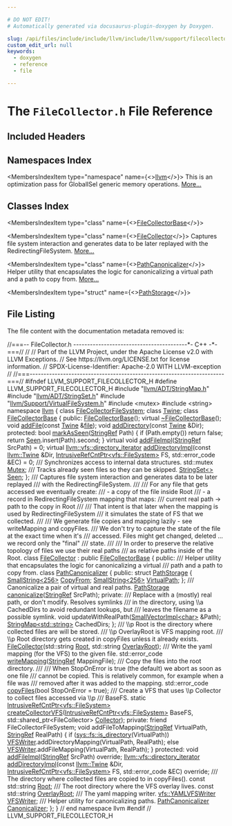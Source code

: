 ```yaml
---

# DO NOT EDIT!
# Automatically generated via docusaurus-plugin-doxygen by Doxygen.

slug: /api/files/include/include/llvm/include/llvm/support/filecollector-h
custom_edit_url: null
keywords:
  - doxygen
  - reference
  - file

---
```





# The `FileCollector.h` File Reference

<DoxygenPage pluginConfig={pluginConfig}>



## Included Headers

<IncludesList>
<IncludesListItem
  filePath="llvm/ADT/StringMap.h"
  permalink="/docs/api/files/include/include/llvm/include/llvm/adt/stringmap-h"
  isLocal="true" />
<IncludesListItem
  filePath="llvm/ADT/StringSet.h"
  permalink="/docs/api/files/include/include/llvm/include/llvm/adt/stringset-h"
  isLocal="true" />
<IncludesListItem
  filePath="llvm/Support/VirtualFileSystem.h"
  permalink="/docs/api/files/include/include/llvm/include/llvm/support/virtualfilesystem-h"
  isLocal="true" />
<IncludesListItem
  filePath="mutex"
  permalink=""
  isLocal="false" />
<IncludesListItem
  filePath="string"
  permalink=""
  isLocal="false" />
</IncludesList>

## Namespaces Index

<MembersIndex>

<MembersIndexItem
  type="namespace"
  name={<><a href="/docs/api/namespaces/llvm">llvm</a></>}>
This is an optimization pass for GlobalISel generic memory operations. <a href="/docs/api/namespaces/llvm/#details">More...</a>
</MembersIndexItem>

</MembersIndex>

## Classes Index

<MembersIndex>

<MembersIndexItem
  type="class"
  name={<><a href="/docs/api/classes/llvm/filecollectorbase">FileCollectorBase</a></>}>
</MembersIndexItem>

<MembersIndexItem
  type="class"
  name={<><a href="/docs/api/classes/llvm/filecollector">FileCollector</a></>}>
Captures file system interaction and generates data to be later replayed with the RedirectingFileSystem. <a href="/docs/api/classes/llvm/filecollector/#details">More...</a>
</MembersIndexItem>

<MembersIndexItem
  type="class"
  name={<><a href="/docs/api/classes/llvm/filecollector/pathcanonicalizer">PathCanonicalizer</a></>}>
Helper utility that encapsulates the logic for canonicalizing a virtual path and a path to copy from. <a href="/docs/api/classes/llvm/filecollector/pathcanonicalizer/#details">More...</a>
</MembersIndexItem>

<MembersIndexItem
  type="struct"
  name={<><a href="/docs/api/structs/llvm/filecollector/pathcanonicalizer/pathstorage">PathStorage</a></>}>
</MembersIndexItem>

</MembersIndex>


## File Listing

The file content with the documentation metadata removed is:

<ProgramListing>

<Link id="l00001" /><CodeLine lineNumber="1"><Highlight kind="comment">//===-- FileCollector.h -----------------------------------------&#42;- C++ -&#42;-===//</Highlight><Highlight kind="normal"></Highlight></CodeLine>
<Link id="l00002" /><CodeLine lineNumber="2"><Highlight kind="normal"></Highlight><Highlight kind="comment">//</Highlight><Highlight kind="normal"></Highlight></CodeLine>
<Link id="l00003" /><CodeLine lineNumber="3"><Highlight kind="normal"></Highlight><Highlight kind="comment">// Part of the LLVM Project, under the Apache License v2.0 with LLVM Exceptions.</Highlight><Highlight kind="normal"></Highlight></CodeLine>
<Link id="l00004" /><CodeLine lineNumber="4"><Highlight kind="normal"></Highlight><Highlight kind="comment">// See https://llvm.org/LICENSE.txt for license information.</Highlight><Highlight kind="normal"></Highlight></CodeLine>
<Link id="l00005" /><CodeLine lineNumber="5"><Highlight kind="normal"></Highlight><Highlight kind="comment">// SPDX-License-Identifier: Apache-2.0 WITH LLVM-exception</Highlight><Highlight kind="normal"></Highlight></CodeLine>
<Link id="l00006" /><CodeLine lineNumber="6"><Highlight kind="normal"></Highlight><Highlight kind="comment">//</Highlight><Highlight kind="normal"></Highlight></CodeLine>
<Link id="l00007" /><CodeLine lineNumber="7"><Highlight kind="normal"></Highlight><Highlight kind="comment">//===----------------------------------------------------------------------===//</Highlight><Highlight kind="normal"></Highlight></CodeLine>
<Link id="l00008" /><CodeLine lineNumber="8"><Highlight kind="normal"></Highlight></CodeLine>
<Link id="l00009" /><CodeLine lineNumber="9"><Highlight kind="normal"></Highlight><Highlight kind="preprocessor">#ifndef LLVM&#95;SUPPORT&#95;FILECOLLECTOR&#95;H</Highlight><Highlight kind="normal"></Highlight></CodeLine>
<Link id="l00010" /><CodeLine lineNumber="10"><Highlight kind="normal"></Highlight><Highlight kind="preprocessor">#define LLVM&#95;SUPPORT&#95;FILECOLLECTOR&#95;H</Highlight><Highlight kind="normal"></Highlight></CodeLine>
<Link id="l00011" /><CodeLine lineNumber="11"><Highlight kind="normal"></Highlight></CodeLine>
<Link id="l00012" /><CodeLine lineNumber="12"><Highlight kind="normal"></Highlight><Highlight kind="preprocessor">#include &quot;<a href="/docs/api/files/include/include/llvm/include/llvm/adt/stringmap-h">llvm/ADT/StringMap.h</a>&quot;</Highlight><Highlight kind="normal"></Highlight></CodeLine>
<Link id="l00013" /><CodeLine lineNumber="13"><Highlight kind="normal"></Highlight><Highlight kind="preprocessor">#include &quot;<a href="/docs/api/files/include/include/llvm/include/llvm/adt/stringset-h">llvm/ADT/StringSet.h</a>&quot;</Highlight><Highlight kind="normal"></Highlight></CodeLine>
<Link id="l00014" /><CodeLine lineNumber="14"><Highlight kind="normal"></Highlight><Highlight kind="preprocessor">#include &quot;<a href="/docs/api/files/include/include/llvm/include/llvm/support/virtualfilesystem-h">llvm/Support/VirtualFileSystem.h</a>&quot;</Highlight><Highlight kind="normal"></Highlight></CodeLine>
<Link id="l00015" /><CodeLine lineNumber="15"><Highlight kind="normal"></Highlight><Highlight kind="preprocessor">#include &lt;mutex&gt;</Highlight><Highlight kind="normal"></Highlight></CodeLine>
<Link id="l00016" /><CodeLine lineNumber="16"><Highlight kind="normal"></Highlight><Highlight kind="preprocessor">#include &lt;string&gt;</Highlight><Highlight kind="normal"></Highlight></CodeLine>
<Link id="l00017" /><CodeLine lineNumber="17"><Highlight kind="normal"></Highlight></CodeLine>
<Link id="l00018" /><CodeLine lineNumber="18"><Highlight kind="normal"></Highlight><Highlight kind="keyword">namespace </Highlight><Highlight kind="normal"><a href="/docs/api/namespaces/llvm">llvm</a> &#123;</Highlight></CodeLine>
<Link id="l00019" /><CodeLine lineNumber="19"><Highlight kind="normal"></Highlight><Highlight kind="keyword">class </Highlight><Highlight kind="normal"><a href="/docs/api/classes/llvm/filecollectorfilesystem">FileCollectorFileSystem</a>;</Highlight></CodeLine>
<Link id="l00020" /><CodeLine lineNumber="20"><Highlight kind="normal"></Highlight><Highlight kind="keyword">class </Highlight><Highlight kind="normal"><a href="/docs/api/classes/llvm/twine">Twine</a>;</Highlight></CodeLine>
<Link id="l00021" /><CodeLine lineNumber="21"><Highlight kind="normal"></Highlight></CodeLine>
<Link id="l00022" /><CodeLine lineNumber="22" lineLink="/docs/api/classes/llvm/filecollectorbase"><Highlight kind="normal"></Highlight><Highlight kind="keyword">class </Highlight><Highlight kind="normal"><a href="/docs/api/classes/llvm/filecollectorbase/#a8df2858d4a32c8a536815dcb01643400">FileCollectorBase</a> &#123;</Highlight></CodeLine>
<Link id="l00023" /><CodeLine lineNumber="23"><Highlight kind="normal"></Highlight><Highlight kind="keyword">public</Highlight><Highlight kind="normal">:</Highlight></CodeLine>
<Link id="l00024" /><CodeLine lineNumber="24" lineLink="/docs/api/classes/llvm/filecollectorbase/#a8df2858d4a32c8a536815dcb01643400"><Highlight kind="normal">  <a href="/docs/api/classes/llvm/filecollectorbase/#a8df2858d4a32c8a536815dcb01643400">FileCollectorBase</a>();</Highlight></CodeLine>
<Link id="l00025" /><CodeLine lineNumber="25" lineLink="/docs/api/classes/llvm/filecollectorbase/#a0c5974b22a34ca4c8c66dc0c134e21a5"><Highlight kind="normal">  </Highlight><Highlight kind="keyword">virtual</Highlight><Highlight kind="normal"> <a href="/docs/api/classes/llvm/filecollectorbase/#a0c5974b22a34ca4c8c66dc0c134e21a5">~FileCollectorBase</a>();</Highlight></CodeLine>
<Link id="l00026" /><CodeLine lineNumber="26"><Highlight kind="normal"></Highlight></CodeLine>
<Link id="l00027" /><CodeLine lineNumber="27"><Highlight kind="normal">  </Highlight><Highlight kind="keywordtype">void</Highlight><Highlight kind="normal"> <a href="/docs/api/classes/llvm/filecollectorbase/#a53d29d37b72f5187d31c14d52eb656e7">addFile</a>(</Highlight><Highlight kind="keyword">const</Highlight><Highlight kind="normal"> <a href="/docs/api/classes/llvm/twine">Twine</a> &amp;<a href="/docs/api/files/lib/lib/analysis/regionprinter-cpp/#a79dce2d3eafaf25bf0df59f56caf9712">file</a>);</Highlight></CodeLine>
<Link id="l00028" /><CodeLine lineNumber="28"><Highlight kind="normal">  </Highlight><Highlight kind="keywordtype">void</Highlight><Highlight kind="normal"> <a href="/docs/api/classes/llvm/filecollectorbase/#a0a129db2a04ba5fb6e7e81926aa0c3fe">addDirectory</a>(</Highlight><Highlight kind="keyword">const</Highlight><Highlight kind="normal"> <a href="/docs/api/classes/llvm/twine">Twine</a> &amp;Dir);</Highlight></CodeLine>
<Link id="l00029" /><CodeLine lineNumber="29"><Highlight kind="normal"></Highlight></CodeLine>
<Link id="l00030" /><CodeLine lineNumber="30"><Highlight kind="normal"></Highlight><Highlight kind="keyword">protected</Highlight><Highlight kind="normal">:</Highlight></CodeLine>
<Link id="l00031" /><CodeLine lineNumber="31" lineLink="/docs/api/classes/llvm/filecollectorbase/#ac5e51bc4d5a7cccdd2374b21758274eb"><Highlight kind="normal">  </Highlight><Highlight kind="keywordtype">bool</Highlight><Highlight kind="normal"> <a href="/docs/api/classes/llvm/filecollectorbase/#ac5e51bc4d5a7cccdd2374b21758274eb">markAsSeen</a>(<a href="/docs/api/classes/llvm/stringref">StringRef</a> Path) &#123;</Highlight></CodeLine>
<Link id="l00032" /><CodeLine lineNumber="32"><Highlight kind="normal">    </Highlight><Highlight kind="keywordflow">if</Highlight><Highlight kind="normal"> (Path.empty())</Highlight></CodeLine>
<Link id="l00033" /><CodeLine lineNumber="33"><Highlight kind="normal">      </Highlight><Highlight kind="keywordflow">return</Highlight><Highlight kind="normal"> </Highlight><Highlight kind="keyword">false</Highlight><Highlight kind="normal">;</Highlight></CodeLine>
<Link id="l00034" /><CodeLine lineNumber="34"><Highlight kind="normal">    </Highlight><Highlight kind="keywordflow">return</Highlight><Highlight kind="normal"> <a href="/docs/api/classes/llvm/filecollectorbase/#a82d3a5e3836b2c1ccd1e2ee012bfa586">Seen</a>.insert(Path).second;</Highlight></CodeLine>
<Link id="l00035" /><CodeLine lineNumber="35"><Highlight kind="normal">  &#125;</Highlight></CodeLine>
<Link id="l00036" /><CodeLine lineNumber="36"><Highlight kind="normal"></Highlight></CodeLine>
<Link id="l00037" /><CodeLine lineNumber="37" lineLink="/docs/api/classes/llvm/filecollectorbase/#ad5b42bb60bd584324241f9bf112af71f"><Highlight kind="normal">  </Highlight><Highlight kind="keyword">virtual</Highlight><Highlight kind="normal"> </Highlight><Highlight kind="keywordtype">void</Highlight><Highlight kind="normal"> <a href="/docs/api/classes/llvm/filecollectorbase/#ad5b42bb60bd584324241f9bf112af71f">addFileImpl</a>(<a href="/docs/api/classes/llvm/stringref">StringRef</a> SrcPath) = 0;</Highlight></CodeLine>
<Link id="l00038" /><CodeLine lineNumber="38"><Highlight kind="normal"></Highlight></CodeLine>
<Link id="l00039" /><CodeLine lineNumber="39"><Highlight kind="normal">  </Highlight><Highlight kind="keyword">virtual</Highlight><Highlight kind="normal"> <a href="/docs/api/classes/llvm/vfs/directory-iterator">llvm::vfs::directory&#95;iterator</a></Highlight></CodeLine>
<Link id="l00040" /><CodeLine lineNumber="40" lineLink="/docs/api/classes/llvm/filecollectorbase/#a8514ad78ee44609701c5b0c271973956"><Highlight kind="normal">  <a href="/docs/api/classes/llvm/filecollectorbase/#a8514ad78ee44609701c5b0c271973956">addDirectoryImpl</a>(</Highlight><Highlight kind="keyword">const</Highlight><Highlight kind="normal"> <a href="/docs/api/classes/llvm/twine">llvm::Twine</a> &amp;Dir,</Highlight></CodeLine>
<Link id="l00041" /><CodeLine lineNumber="41"><Highlight kind="normal">                   <a href="/docs/api/classes/llvm/intrusiverefcntptr">IntrusiveRefCntPtr&lt;vfs::FileSystem&gt;</a> FS,</Highlight></CodeLine>
<Link id="l00042" /><CodeLine lineNumber="42"><Highlight kind="normal">                   std::error&#95;code &amp;EC) = 0;</Highlight></CodeLine>
<Link id="l00043" /><CodeLine lineNumber="43"><Highlight kind="normal"></Highlight><Highlight kind="comment"></Highlight></CodeLine>
<Link id="l00044" /><CodeLine lineNumber="44"><Highlight kind="comment">  /// Synchronizes access to internal data structures.</Highlight><Highlight kind="normal"></Highlight></CodeLine>
<Link id="l00045" /><CodeLine lineNumber="45" lineLink="/docs/api/classes/llvm/filecollectorbase/#a0806e58da61ce291d83268f8c6182931"><Highlight kind="normal">  std::mutex <a href="/docs/api/classes/llvm/filecollectorbase/#a0806e58da61ce291d83268f8c6182931">Mutex</a>;</Highlight></CodeLine>
<Link id="l00046" /><CodeLine lineNumber="46"><Highlight kind="normal"></Highlight><Highlight kind="comment"></Highlight></CodeLine>
<Link id="l00047" /><CodeLine lineNumber="47"><Highlight kind="comment">  /// Tracks already seen files so they can be skipped.</Highlight><Highlight kind="normal"></Highlight></CodeLine>
<Link id="l00048" /><CodeLine lineNumber="48" lineLink="/docs/api/classes/llvm/filecollectorbase/#a82d3a5e3836b2c1ccd1e2ee012bfa586"><Highlight kind="normal">  <a href="/docs/api/classes/llvm/stringset">StringSet&lt;&gt;</a> <a href="/docs/api/classes/llvm/filecollectorbase/#a82d3a5e3836b2c1ccd1e2ee012bfa586">Seen</a>;</Highlight></CodeLine>
<Link id="l00049" /><CodeLine lineNumber="49"><Highlight kind="normal">&#125;;</Highlight></CodeLine>
<Link id="l00050" /><CodeLine lineNumber="50"><Highlight kind="normal"></Highlight><Highlight kind="comment"></Highlight></CodeLine>
<Link id="l00051" /><CodeLine lineNumber="51"><Highlight kind="comment">/// Captures file system interaction and generates data to be later replayed</Highlight></CodeLine>
<Link id="l00052" /><CodeLine lineNumber="52"><Highlight kind="comment">/// with the RedirectingFileSystem.</Highlight></CodeLine>
<Link id="l00053" /><CodeLine lineNumber="53"><Highlight kind="comment">///</Highlight></CodeLine>
<Link id="l00054" /><CodeLine lineNumber="54"><Highlight kind="comment">/// For any file that gets accessed we eventually create:</Highlight></CodeLine>
<Link id="l00055" /><CodeLine lineNumber="55"><Highlight kind="comment">/// - a copy of the file inside Root</Highlight></CodeLine>
<Link id="l00056" /><CodeLine lineNumber="56"><Highlight kind="comment">/// - a record in RedirectingFileSystem mapping that maps:</Highlight></CodeLine>
<Link id="l00057" /><CodeLine lineNumber="57"><Highlight kind="comment">///   current real path -&gt; path to the copy in Root</Highlight></CodeLine>
<Link id="l00058" /><CodeLine lineNumber="58"><Highlight kind="comment">///</Highlight></CodeLine>
<Link id="l00059" /><CodeLine lineNumber="59"><Highlight kind="comment">/// That intent is that later when the mapping is used by RedirectingFileSystem</Highlight></CodeLine>
<Link id="l00060" /><CodeLine lineNumber="60"><Highlight kind="comment">/// it simulates the state of FS that we collected.</Highlight></CodeLine>
<Link id="l00061" /><CodeLine lineNumber="61"><Highlight kind="comment">///</Highlight></CodeLine>
<Link id="l00062" /><CodeLine lineNumber="62"><Highlight kind="comment">/// We generate file copies and mapping lazily - see writeMapping and copyFiles.</Highlight></CodeLine>
<Link id="l00063" /><CodeLine lineNumber="63"><Highlight kind="comment">/// We don&#39;t try to capture the state of the file at the exact time when it&#39;s</Highlight></CodeLine>
<Link id="l00064" /><CodeLine lineNumber="64"><Highlight kind="comment">/// accessed. Files might get changed, deleted ... we record only the &quot;final&quot;</Highlight></CodeLine>
<Link id="l00065" /><CodeLine lineNumber="65"><Highlight kind="comment">/// state.</Highlight></CodeLine>
<Link id="l00066" /><CodeLine lineNumber="66"><Highlight kind="comment">///</Highlight></CodeLine>
<Link id="l00067" /><CodeLine lineNumber="67"><Highlight kind="comment">/// In order to preserve the relative topology of files we use their real paths</Highlight></CodeLine>
<Link id="l00068" /><CodeLine lineNumber="68"><Highlight kind="comment">/// as relative paths inside of the Root.</Highlight><Highlight kind="normal"></Highlight></CodeLine>
<Link id="l00069" /><CodeLine lineNumber="69" lineLink="/docs/api/classes/llvm/filecollector"><Highlight kind="normal"></Highlight><Highlight kind="keyword">class </Highlight><Highlight kind="normal"><a href="/docs/api/classes/llvm/filecollector/#a2da94c8c4b02f2361f1add04a67b0a47">FileCollector</a> : </Highlight><Highlight kind="keyword">public</Highlight><Highlight kind="normal"> <a href="/docs/api/classes/llvm/filecollectorbase/#a8df2858d4a32c8a536815dcb01643400">FileCollectorBase</a> &#123;</Highlight></CodeLine>
<Link id="l00070" /><CodeLine lineNumber="70"><Highlight kind="normal"></Highlight><Highlight kind="keyword">public</Highlight><Highlight kind="normal">:</Highlight><Highlight kind="comment"></Highlight></CodeLine>
<Link id="l00071" /><CodeLine lineNumber="71"><Highlight kind="comment">  /// Helper utility that encapsulates the logic for canonicalizing a virtual</Highlight></CodeLine>
<Link id="l00072" /><CodeLine lineNumber="72"><Highlight kind="comment">  /// path and a path to copy from.</Highlight><Highlight kind="normal"></Highlight></CodeLine>
<Link id="l00073" /><CodeLine lineNumber="73" lineLink="/docs/api/classes/llvm/filecollector/pathcanonicalizer"><Highlight kind="normal">  </Highlight><Highlight kind="keyword">class </Highlight><Highlight kind="normal"><a href="/docs/api/classes/llvm/filecollector/pathcanonicalizer">PathCanonicalizer</a> &#123;</Highlight></CodeLine>
<Link id="l00074" /><CodeLine lineNumber="74"><Highlight kind="normal">  </Highlight><Highlight kind="keyword">public</Highlight><Highlight kind="normal">:</Highlight></CodeLine>
<Link id="l00075" /><CodeLine lineNumber="75" lineLink="/docs/api/structs/llvm/filecollector/pathcanonicalizer/pathstorage"><Highlight kind="normal">    </Highlight><Highlight kind="keyword">struct </Highlight><Highlight kind="normal"><a href="/docs/api/structs/llvm/filecollector/pathcanonicalizer/pathstorage">PathStorage</a> &#123;</Highlight></CodeLine>
<Link id="l00076" /><CodeLine lineNumber="76" lineLink="/docs/api/structs/llvm/filecollector/pathcanonicalizer/pathstorage/#aee13ed442de4a4097d47474cadb902fb"><Highlight kind="normal">      <a href="/docs/api/classes/llvm/smallstring">SmallString&lt;256&gt;</a> <a href="/docs/api/structs/llvm/filecollector/pathcanonicalizer/pathstorage/#aee13ed442de4a4097d47474cadb902fb">CopyFrom</a>;</Highlight></CodeLine>
<Link id="l00077" /><CodeLine lineNumber="77" lineLink="/docs/api/structs/llvm/filecollector/pathcanonicalizer/pathstorage/#a8574a5ccd312738831cb2c404e6d78f9"><Highlight kind="normal">      <a href="/docs/api/classes/llvm/smallstring">SmallString&lt;256&gt;</a> <a href="/docs/api/structs/llvm/filecollector/pathcanonicalizer/pathstorage/#a8574a5ccd312738831cb2c404e6d78f9">VirtualPath</a>;</Highlight></CodeLine>
<Link id="l00078" /><CodeLine lineNumber="78"><Highlight kind="normal">    &#125;;</Highlight></CodeLine>
<Link id="l00079" /><CodeLine lineNumber="79"><Highlight kind="normal"></Highlight><Highlight kind="comment"></Highlight></CodeLine>
<Link id="l00080" /><CodeLine lineNumber="80"><Highlight kind="comment">    /// Canonicalize a pair of virtual and real paths.</Highlight><Highlight kind="normal"></Highlight></CodeLine>
<Link id="l00081" /><CodeLine lineNumber="81"><Highlight kind="normal">    <a href="/docs/api/structs/llvm/filecollector/pathcanonicalizer/pathstorage">PathStorage</a> <a href="/docs/api/classes/llvm/filecollector/pathcanonicalizer/#ac656bc9e1653748650e52573708cdf20">canonicalize</a>(<a href="/docs/api/classes/llvm/stringref">StringRef</a> SrcPath);</Highlight></CodeLine>
<Link id="l00082" /><CodeLine lineNumber="82"><Highlight kind="normal"></Highlight></CodeLine>
<Link id="l00083" /><CodeLine lineNumber="83"><Highlight kind="normal">  </Highlight><Highlight kind="keyword">private</Highlight><Highlight kind="normal">:</Highlight><Highlight kind="comment"></Highlight></CodeLine>
<Link id="l00084" /><CodeLine lineNumber="84"><Highlight kind="comment">    /// Replace with a (mostly) real path, or don&#39;t modify. Resolves symlinks</Highlight></CodeLine>
<Link id="l00085" /><CodeLine lineNumber="85"><Highlight kind="comment">    /// in the directory, using \\a CachedDirs to avoid redundant lookups, but</Highlight></CodeLine>
<Link id="l00086" /><CodeLine lineNumber="86"><Highlight kind="comment">    /// leaves the filename as a possible symlink.</Highlight><Highlight kind="normal"></Highlight></CodeLine>
<Link id="l00087" /><CodeLine lineNumber="87"><Highlight kind="normal">    </Highlight><Highlight kind="keywordtype">void</Highlight><Highlight kind="normal"> updateWithRealPath(<a href="/docs/api/classes/llvm/smallvectorimpl">SmallVectorImpl&lt;char&gt;</a> &amp;Path);</Highlight></CodeLine>
<Link id="l00088" /><CodeLine lineNumber="88"><Highlight kind="normal"></Highlight></CodeLine>
<Link id="l00089" /><CodeLine lineNumber="89"><Highlight kind="normal">    <a href="/docs/api/classes/llvm/stringmap">StringMap&lt;std::string&gt;</a> CachedDirs;</Highlight></CodeLine>
<Link id="l00090" /><CodeLine lineNumber="90"><Highlight kind="normal">  &#125;;</Highlight></CodeLine>
<Link id="l00091" /><CodeLine lineNumber="91"><Highlight kind="normal"></Highlight><Highlight kind="comment"></Highlight></CodeLine>
<Link id="l00092" /><CodeLine lineNumber="92"><Highlight kind="comment">  /// \\p Root is the directory where collected files are will be stored.</Highlight></CodeLine>
<Link id="l00093" /><CodeLine lineNumber="93"><Highlight kind="comment">  /// \\p OverlayRoot is VFS mapping root.</Highlight></CodeLine>
<Link id="l00094" /><CodeLine lineNumber="94"><Highlight kind="comment">  /// \\p Root directory gets created in copyFiles unless it already exists.</Highlight><Highlight kind="normal"></Highlight></CodeLine>
<Link id="l00095" /><CodeLine lineNumber="95"><Highlight kind="normal">  <a href="/docs/api/classes/llvm/filecollector/#a2da94c8c4b02f2361f1add04a67b0a47">FileCollector</a>(std::string <a href="/docs/api/classes/llvm/filecollector/#aace40749449142a325fdad80ea0d6611">Root</a>, std::string <a href="/docs/api/classes/llvm/filecollector/#a84f5443c248164ed63e454ea00ecb356">OverlayRoot</a>);</Highlight></CodeLine>
<Link id="l00096" /><CodeLine lineNumber="96"><Highlight kind="normal"></Highlight><Highlight kind="comment"></Highlight></CodeLine>
<Link id="l00097" /><CodeLine lineNumber="97"><Highlight kind="comment">  /// Write the yaml mapping (for the VFS) to the given file.</Highlight><Highlight kind="normal"></Highlight></CodeLine>
<Link id="l00098" /><CodeLine lineNumber="98"><Highlight kind="normal">  std::error&#95;code <a href="/docs/api/classes/llvm/filecollector/#a139707bb03616dd63549f3734ce8a71a">writeMapping</a>(<a href="/docs/api/classes/llvm/stringref">StringRef</a> MappingFile);</Highlight></CodeLine>
<Link id="l00099" /><CodeLine lineNumber="99"><Highlight kind="normal"></Highlight><Highlight kind="comment"></Highlight></CodeLine>
<Link id="l00100" /><CodeLine lineNumber="100"><Highlight kind="comment">  /// Copy the files into the root directory.</Highlight></CodeLine>
<Link id="l00101" /><CodeLine lineNumber="101"><Highlight kind="comment">  ///</Highlight></CodeLine>
<Link id="l00102" /><CodeLine lineNumber="102"><Highlight kind="comment">  /// When StopOnError is true (the default) we abort as soon as one file</Highlight></CodeLine>
<Link id="l00103" /><CodeLine lineNumber="103"><Highlight kind="comment">  /// cannot be copied. This is relatively common, for example when a file was</Highlight></CodeLine>
<Link id="l00104" /><CodeLine lineNumber="104"><Highlight kind="comment">  /// removed after it was added to the mapping.</Highlight><Highlight kind="normal"></Highlight></CodeLine>
<Link id="l00105" /><CodeLine lineNumber="105"><Highlight kind="normal">  std::error&#95;code <a href="/docs/api/classes/llvm/filecollector/#a71730785a9649e84e7680eaf77d0095c">copyFiles</a>(</Highlight><Highlight kind="keywordtype">bool</Highlight><Highlight kind="normal"> StopOnError = </Highlight><Highlight kind="keyword">true</Highlight><Highlight kind="normal">);</Highlight></CodeLine>
<Link id="l00106" /><CodeLine lineNumber="106"><Highlight kind="normal"></Highlight><Highlight kind="comment"></Highlight></CodeLine>
<Link id="l00107" /><CodeLine lineNumber="107"><Highlight kind="comment">  /// Create a VFS that uses \\p Collector to collect files accessed via \\p</Highlight></CodeLine>
<Link id="l00108" /><CodeLine lineNumber="108"><Highlight kind="comment">  /// BaseFS.</Highlight><Highlight kind="normal"></Highlight></CodeLine>
<Link id="l00109" /><CodeLine lineNumber="109"><Highlight kind="normal">  </Highlight><Highlight kind="keyword">static</Highlight><Highlight kind="normal"> <a href="/docs/api/classes/llvm/intrusiverefcntptr">IntrusiveRefCntPtr&lt;vfs::FileSystem&gt;</a></Highlight></CodeLine>
<Link id="l00110" /><CodeLine lineNumber="110"><Highlight kind="normal">  <a href="/docs/api/classes/llvm/filecollector/#aef90d74b908382e0d81ae5ba389471dc">createCollectorVFS</a>(<a href="/docs/api/classes/llvm/intrusiverefcntptr">IntrusiveRefCntPtr&lt;vfs::FileSystem&gt;</a> BaseFS,</Highlight></CodeLine>
<Link id="l00111" /><CodeLine lineNumber="111"><Highlight kind="normal">                     std::shared&#95;ptr&lt;FileCollector&gt; <a href="/docs/api/files/lib/lib/codegen/regusageinfocollector-cpp/#a56152063c87e42d184c62fab1f3b0481">Collector</a>);</Highlight></CodeLine>
<Link id="l00112" /><CodeLine lineNumber="112"><Highlight kind="normal"></Highlight></CodeLine>
<Link id="l00113" /><CodeLine lineNumber="113"><Highlight kind="normal"></Highlight><Highlight kind="keyword">private</Highlight><Highlight kind="normal">:</Highlight></CodeLine>
<Link id="l00114" /><CodeLine lineNumber="114"><Highlight kind="normal">  </Highlight><Highlight kind="keyword">friend</Highlight><Highlight kind="normal"> FileCollectorFileSystem;</Highlight></CodeLine>
<Link id="l00115" /><CodeLine lineNumber="115"><Highlight kind="normal"></Highlight></CodeLine>
<Link id="l00116" /><CodeLine lineNumber="116"><Highlight kind="normal">  </Highlight><Highlight kind="keywordtype">void</Highlight><Highlight kind="normal"> addFileToMapping(<a href="/docs/api/classes/llvm/stringref">StringRef</a> VirtualPath, <a href="/docs/api/classes/llvm/stringref">StringRef</a> RealPath) &#123;</Highlight></CodeLine>
<Link id="l00117" /><CodeLine lineNumber="117"><Highlight kind="normal">    </Highlight><Highlight kind="keywordflow">if</Highlight><Highlight kind="normal"> (<a href="/docs/api/namespaces/llvm/sys/fs/#afed705977bd3f8af4b19b0fd57c0adf4">sys::fs::is&#95;directory</a>(VirtualPath))</Highlight></CodeLine>
<Link id="l00118" /><CodeLine lineNumber="118"><Highlight kind="normal">      <a href="/docs/api/classes/llvm/filecollector/#ac8c37afef3ccf4635d955de9b09b4480">VFSWriter</a>.addDirectoryMapping(VirtualPath, RealPath);</Highlight></CodeLine>
<Link id="l00119" /><CodeLine lineNumber="119"><Highlight kind="normal">    </Highlight><Highlight kind="keywordflow">else</Highlight><Highlight kind="normal"></Highlight></CodeLine>
<Link id="l00120" /><CodeLine lineNumber="120"><Highlight kind="normal">      <a href="/docs/api/classes/llvm/filecollector/#ac8c37afef3ccf4635d955de9b09b4480">VFSWriter</a>.addFileMapping(VirtualPath, RealPath);</Highlight></CodeLine>
<Link id="l00121" /><CodeLine lineNumber="121"><Highlight kind="normal">  &#125;</Highlight></CodeLine>
<Link id="l00122" /><CodeLine lineNumber="122"><Highlight kind="normal"></Highlight></CodeLine>
<Link id="l00123" /><CodeLine lineNumber="123"><Highlight kind="normal"></Highlight><Highlight kind="keyword">protected</Highlight><Highlight kind="normal">:</Highlight></CodeLine>
<Link id="l00124" /><CodeLine lineNumber="124"><Highlight kind="normal">  </Highlight><Highlight kind="keywordtype">void</Highlight><Highlight kind="normal"> <a href="/docs/api/classes/llvm/filecollector/#ace0419c07a92964cb26904561edc7203">addFileImpl</a>(<a href="/docs/api/classes/llvm/stringref">StringRef</a> SrcPath) </Highlight><Highlight kind="keyword">override</Highlight><Highlight kind="normal">;</Highlight></CodeLine>
<Link id="l00125" /><CodeLine lineNumber="125"><Highlight kind="normal"></Highlight></CodeLine>
<Link id="l00126" /><CodeLine lineNumber="126"><Highlight kind="normal">  <a href="/docs/api/classes/llvm/vfs/directory-iterator">llvm::vfs::directory&#95;iterator</a></Highlight></CodeLine>
<Link id="l00127" /><CodeLine lineNumber="127"><Highlight kind="normal">  <a href="/docs/api/classes/llvm/filecollector/#a045f98bf82edccad8ca80e5a233584a7">addDirectoryImpl</a>(</Highlight><Highlight kind="keyword">const</Highlight><Highlight kind="normal"> <a href="/docs/api/classes/llvm/twine">llvm::Twine</a> &amp;Dir,</Highlight></CodeLine>
<Link id="l00128" /><CodeLine lineNumber="128"><Highlight kind="normal">                   <a href="/docs/api/classes/llvm/intrusiverefcntptr">IntrusiveRefCntPtr&lt;vfs::FileSystem&gt;</a> FS,</Highlight></CodeLine>
<Link id="l00129" /><CodeLine lineNumber="129"><Highlight kind="normal">                   std::error&#95;code &amp;EC) </Highlight><Highlight kind="keyword">override</Highlight><Highlight kind="normal">;</Highlight></CodeLine>
<Link id="l00130" /><CodeLine lineNumber="130"><Highlight kind="normal"></Highlight><Highlight kind="comment"></Highlight></CodeLine>
<Link id="l00131" /><CodeLine lineNumber="131"><Highlight kind="comment">  /// The directory where collected files are copied to in copyFiles().</Highlight><Highlight kind="normal"></Highlight></CodeLine>
<Link id="l00132" /><CodeLine lineNumber="132" lineLink="/docs/api/classes/llvm/filecollector/#aace40749449142a325fdad80ea0d6611"><Highlight kind="normal">  </Highlight><Highlight kind="keyword">const</Highlight><Highlight kind="normal"> std::string <a href="/docs/api/classes/llvm/filecollector/#aace40749449142a325fdad80ea0d6611">Root</a>;</Highlight></CodeLine>
<Link id="l00133" /><CodeLine lineNumber="133"><Highlight kind="normal"></Highlight><Highlight kind="comment"></Highlight></CodeLine>
<Link id="l00134" /><CodeLine lineNumber="134"><Highlight kind="comment">  /// The root directory where the VFS overlay lives.</Highlight><Highlight kind="normal"></Highlight></CodeLine>
<Link id="l00135" /><CodeLine lineNumber="135" lineLink="/docs/api/classes/llvm/filecollector/#a84f5443c248164ed63e454ea00ecb356"><Highlight kind="normal">  </Highlight><Highlight kind="keyword">const</Highlight><Highlight kind="normal"> std::string <a href="/docs/api/classes/llvm/filecollector/#a84f5443c248164ed63e454ea00ecb356">OverlayRoot</a>;</Highlight></CodeLine>
<Link id="l00136" /><CodeLine lineNumber="136"><Highlight kind="normal"></Highlight><Highlight kind="comment"></Highlight></CodeLine>
<Link id="l00137" /><CodeLine lineNumber="137"><Highlight kind="comment">  /// The yaml mapping writer.</Highlight><Highlight kind="normal"></Highlight></CodeLine>
<Link id="l00138" /><CodeLine lineNumber="138" lineLink="/docs/api/classes/llvm/filecollector/#ac8c37afef3ccf4635d955de9b09b4480"><Highlight kind="normal">  <a href="/docs/api/classes/llvm/vfs/yamlvfswriter">vfs::YAMLVFSWriter</a> <a href="/docs/api/classes/llvm/filecollector/#ac8c37afef3ccf4635d955de9b09b4480">VFSWriter</a>;</Highlight></CodeLine>
<Link id="l00139" /><CodeLine lineNumber="139"><Highlight kind="normal"></Highlight><Highlight kind="comment"></Highlight></CodeLine>
<Link id="l00140" /><CodeLine lineNumber="140"><Highlight kind="comment">  /// Helper utility for canonicalizing paths.</Highlight><Highlight kind="normal"></Highlight></CodeLine>
<Link id="l00141" /><CodeLine lineNumber="141" lineLink="/docs/api/classes/llvm/filecollector/#a87ed48aba24052e1fffbca44b37fe6a6"><Highlight kind="normal">  <a href="/docs/api/classes/llvm/filecollector/pathcanonicalizer">PathCanonicalizer</a> <a href="/docs/api/classes/llvm/filecollector/#a87ed48aba24052e1fffbca44b37fe6a6">Canonicalizer</a>;</Highlight></CodeLine>
<Link id="l00142" /><CodeLine lineNumber="142"><Highlight kind="normal">&#125;;</Highlight></CodeLine>
<Link id="l00143" /><CodeLine lineNumber="143"><Highlight kind="normal"></Highlight></CodeLine>
<Link id="l00144" /><CodeLine lineNumber="144"><Highlight kind="normal">&#125; </Highlight><Highlight kind="comment">// end namespace llvm</Highlight><Highlight kind="normal"></Highlight></CodeLine>
<Link id="l00145" /><CodeLine lineNumber="145"><Highlight kind="normal"></Highlight></CodeLine>
<Link id="l00146" /><CodeLine lineNumber="146"><Highlight kind="normal"></Highlight><Highlight kind="preprocessor">#endif </Highlight><Highlight kind="comment">// LLVM&#95;SUPPORT&#95;FILECOLLECTOR&#95;H</Highlight><Highlight kind="normal"></Highlight></CodeLine>

</ProgramListing>


</DoxygenPage>
